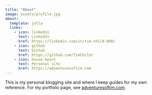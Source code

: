 ```yaml
---
title: "About"
image: assets/profile.jpg
about:
  template: jolla
  links:
    - icon: linkedin
      text: LinkedIn
      href: https://linkedin.com/in/tim-child-000/
    - icon: github
      text: Github
      href: https://github.com/TimChild/	
    - icon: house-heart
      text: Personal site
      href: https://adventuresoftim.com
---
```


This is my personal blogging site and where I keep guides for my own reference. For my portfolio page, see [adventuresoftim.com](https://adventuresoftim.com).

